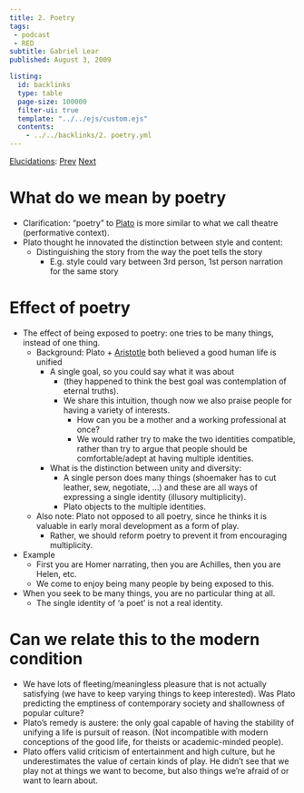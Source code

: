 ```yaml
---
title: 2. Poetry
tags: 
 - podcast
 - RED
subtitle: Gabriel Lear
published: August 3, 2009

listing:
  id: backlinks
  type: table
  page-size: 100000
  filter-ui: true
  template: "../../ejs/custom.ejs"
  contents:
    - ../../backlinks/2. poetry.yml
---
```


[Elucidations](/docs/phil/Elucidations.html): [Prev](/docs/phil/1. Desire.html) [Next](/docs/phil/3. Nietzsche and Morality.html)

# What do we mean by poetry
- Clarification: "poetry" to [Plato](/docs/phil/Plato.html) is more similar to what we call theatre
  (performative context).
- Plato thought he innovated the distinction between style and content:
  - Distinguishing the story from the way the poet tells the story
    - E.g. style could vary between 3rd person, 1st person narration for the 
      same story

# Effect of poetry
- The effect of being exposed to poetry: one tries to be many things, instead of 
  one thing.
  - Background: Plato + [Aristotle](/docs/phil/Aristotle.html) 
    both believed a good human life is unified
    - A single goal, so you could say what it was about
      - (they happened to think the best goal was contemplation of eternal 
        truths).
      - We share this intuition, though now we also praise people for having a 
        variety of interests.
        - How can you be a mother and a working professional at once?
        - We would rather try to make the two identities compatible, rather than 
          try to argue that people should be comfortable/adept at having 
          multiple identities.
    - What is the distinction between unity and diversity:
      - A single person does many things (shoemaker has to cut leather, sew, 
        negotiate, ...) and these are all ways of expressing a single identity 
        (illusory multiplicity).
      - Plato objects to the multiple identities.
  - Also note: Plato not opposed to all poetry, since he thinks it is valuable 
    in early moral development as a form of play.
    - Rather, we should reform poetry to prevent it from encouraging 
      multiplicity.

- Example
  - First you are Homer narrating, then you are Achilles, then you are Helen, 
    etc.
  - We come to enjoy being many people by being exposed to this.

- When you seek to be many things, you are no particular thing at all.
  - The single identity of 'a poet' is not a real identity.

# Can we relate this to the modern condition
- We have lots of fleeting/meaningless pleasure that is not actually satisfying 
  (we have to keep varying things to keep interested). Was Plato predicting the 
  emptiness of contemporary society and shallowness of popular culture?
- Plato's remedy is austere: the only goal capable of having the stability of 
  unifying a life is pursuit of reason. (Not incompatible with modern 
  conceptions of the good life, for theists or academic-minded people).
- Plato offers valid criticism of entertainment and high culture, but he 
  underestimates the value of certain kinds of play. He didn't see that we play 
  not at things we want to become, but also things we're afraid of or want to 
  learn about.
